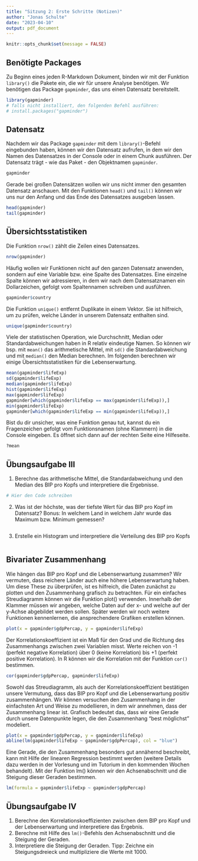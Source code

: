 ```yaml
---
title: "Sitzung 2: Erste Schritte (Notizen)"
author: "Jonas Schulte"
date: "2023-04-10"
output: pdf_document
---
```


```r
knitr::opts_chunk$set(message = FALSE)
```

## Benötigte Packages
Zu Beginn eines jeden R-Markdown Dokument, binden wir mit der Funktion `library()` die Pakete ein, die wir für unsere Analyse benötigen. Wir benötigen das Package `gapminder`, das uns einen Datensatz bereitstellt.
```r
library(gapminder) 
# falls nicht installiert, den folgenden Befehl ausführen: 
# install.packages("gapminder")
```

## Datensatz
Nachdem wir das Package `gapminder` mit dem `library()`-Befehl eingebunden haben, können wir den Datensatz aufrufen, in dem wir den Namen des Datensatzes in der Console oder in einem Chunk ausführen. Der Datensatz trägt - wie das Paket - den Objektnamen `gapminder`. 
```r
gapminder
```

Gerade bei großen Datensätzen wollen wir uns nicht immer den gesamten Datensatz anschauen. Mit den Funktionen `head()` und `tail()` können wir uns nur den Anfang und das Ende des Datensatzes ausgeben lassen.
```r
head(gapminder)
tail(gapminder)
```



## Übersichtsstatistiken

Die Funktion `nrow()` zählt die Zeilen eines Datensatzes.
```r
nrow(gapminder)
```

Häufig wollen wir Funktionen nicht auf den ganzen Datensatz anwenden, sondern auf eine Variable bzw. eine Spalte des Datensatzes. Eine einzelne Spalte können wir adressieren, in dem wir nach dem Datensatznamen ein Dollarzeichen, gefolgt vom Spaltennamen schreiben und ausführen.
```r
gapminder$country
```

Die Funktion `unique()` entfernt Duplikate in einem Vektor. Sie ist hilfreich, um zu prüfen, welche Länder in unserem Datensatz enthalten sind.
```r
unique(gapminder$country)
```


Viele der statistischen Operation, wie Durchschnitt, Median oder Standardabweichungen haben in R relativ eindeutige Namen. So können wir bsp. mit `mean()` das arithmetische Mittel, mit `sd()` die Standardabweichung und mit `median()` den Median berechnen. Im folgenden berechnen wir einige Übersichtsstatistiken für die Lebenserwartung. 
```r
mean(gapminder$lifeExp)
sd(gapminder$lifeExp)
median(gapminder$lifeExp)
hist(gapminder$lifeExp)
max(gapminder$lifeExp)
gapminder[which(gapminder$lifeExp == max(gapminder$lifeExp)),]
min(gapminder$lifeExp)
gapminder[which(gapminder$lifeExp == min(gapminder$lifeExp)),]
```

Bist du dir unsicher, was eine Funktion genau tut, kannst du ein Fragenzeichen gefolgt vom Funktionsnamen (ohne Klammern) in die Console eingeben. Es öffnet sich dann auf der rechten Seite eine Hilfeseite.
```r
?mean
```

## Übungsaufgabe III
1. Berechne das arithmetische Mittel, die Standardabweichung und den Median des BIP pro Kopfs und interpretiere die Ergebnisse.
```r
# Hier den Code schreiben

```

2. Was ist der höchste, was der tiefste Wert für das BIP pro Kopf im Datensatz? Bonus: In welchem Land in welchem Jahr wurde das Maximum bzw. Minimum gemessen?
```r

```

3. Erstelle ein Histogram und interpretiere die Verteilung des BIP pro Kopfs
```r

```




## Bivariater Zusammenhang
Wie hängen das BIP pro Kopf und die Lebenserwartung zusammen? Wir vermuten, dass reichere Länder auch eine höhere Lebenserwartung haben. Um diese These zu überprüfen, ist es hilfreich, die Daten zunächst zu plotten und den Zusammenhang grafisch zu betrachten. Für ein einfaches Streudiagramm können wir die Funktion plot() verwenden. Innerhalb der Klammer müssen wir angeben, welche Daten auf der x- und welche auf der y-Achse abgebildet werden sollen. Später werden wir noch weitere Funktionen kennenlernen, die ansprechendere Grafiken erstellen können.

```r
plot(x = gapminder$gdpPercap, y = gapminder$lifeExp)
```
Der Korrelationskoeffizient ist ein Maß für den Grad und die Richtung des Zusammenhangs zwischen zwei Variablen misst. Werte reichen von -1 (perfekt negative Korrelation) über 0 (keine Korrelation) bis +1 (perfekt positive Korrelation). In R können wir die Korrelation mit der Funktion `cor()` bestimmen.
```r
cor(gapminder$gdpPercap, gapminder$lifeExp)
```

Sowohl das Streudiagramm, als auch der Korrelationskoeffizient bestätigen unsere Vermutung, dass das BIP pro Kopf und die Lebenserwartung positiv zusammenhängen. Wir können versuchen den Zusammenhang in der einfachsten Art und Weise zu modellieren, in dem wir annehmen, dass der Zusammenhang linear ist. Grafisch bedeutet das, dass wir eine Gerade durch unsere Datenpunkte legen, die den Zusammenhang "best möglichst" modeliert. 
```r
plot(x = gapminder$gdpPercap, y = gapminder$lifeExp)
abline(lm(gapminder$lifeExp ~ gapminder$gdpPercap), col = "blue")
```

Eine Gerade, die den Zusammenhang besonders gut annähernd beschreibt, kann mit Hilfe der linearen Regression bestimmt werden (weitere Details dazu werden in der Vorlesung und im Tutorium in den kommenden Wochen behandelt). Mit der Funktion lm() können wir den Achsenabschnitt und die Steigung dieser Geraden bestimmen.
```r
lm(formula = gapminder$lifeExp ~ gapminder$gdpPercap)
```


## Übungsaufgabe IV
1. Berechne den Korrelationskoeffizienten zwischen dem BIP pro Kopf und der Lebenserwartung und interpretiere das Ergebnis.
2. Berechne mit Hilfe des `lm()`-Befehls den Achsenabschnitt und die Steigung der Geraden.
3. Interpretiere die Steigung der Geraden. Tipp: Zeichne ein Steigungsdreieck und multipliziere die Werte mit 1000.
